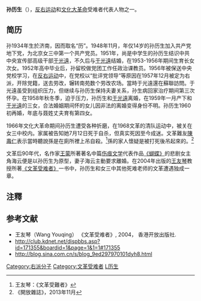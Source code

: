 {{Refimprove|time=2021-01-19T02:29:03+00:00}}
{{Infobox person
|name              = 孙历生
|image             =
|birth_date        = {{birth date|1934|5|28}}
|birth_place       = 
|death_date        = {{death date and age|1968|7|12|1934|5|28}}
|death_place       = 北京市女三中校内“牛棚”
|nationality       = {{PRC}}
}}
'''孙历生'''（{{bd|1934年|5月28日|1968年|7月12日}}），[[反右运动|反右运动]]和[[文化大革命|文化大革命]]受难者代表人物之一。

==简历==
孙1934年生於济南，因而取名“历”。1948年11月，年仅14岁的孙历生加入共产党地下党，为北京女三中第一个共产党员。1951年，尚是中学生的孙历生结识中共中央宣传部高级干部[[于光遠|于光遠]]，不久后与[[于光遠|于光遠]]结婚，在1953-1956年期间生育长女次女。1952年高中毕业后，孙留校做党团工作任政治课教员。1956年被保送中央党校学习，在[[反右运动|反右运动]]中，在党校以“批评党领导”等原因在1957年12月被定为右派，开除党籍，送去劳改，辗转南苑数个劳改农场。當時于光遠還在蘇聯訪問。于光遠虽受到组织压力，但继续与孙历生保持夫妻关系，孙生病回家治疗期间第三次怀孕。在1958年秋冬季，迫于压力，孙历生和[[于光遠|于光遠]]离婚，在1959年一月产下和[[于光遠|于光遠]]的三女，合法婚姻期间怀的女儿因非法的离婚变得身份不明。孙历生1960初再婚，年底与聂姓丈夫育有第四女。{{Citation needed|请求来源的内容|time=2021-01-18T09:00:11+00:00}}

1966年文化大革命期间孙历生遭受各种折磨，在1968文革的清队运动中，被关在女三中校内。家属被告知她7月12日死于自杀，但真实死因至今成迷。文革難友[[陳壽仁|陳壽仁]]表示當時聽說孫是在廁所裡上吊自殺。<ref>王友琴：《文革受難者》</ref>孫的家人懷疑是被打死後吊起來的。<ref>《開放雜誌》，2013年11月</ref>

文革后90年代，名作家[[王蒙|王蒙]]所著著名中篇[[伤痕文学|伤痕文学]]代表作品[[《蝴蝶》|《蝴蝶》]]的悲剧女主角海云便是以孙历生为原型，妻子海云主動要求離婚。在2004年出版的[[王友琴|王友琴]]教授所著[[《文革受难者》|《文革受难者》]]一书中，孙历生和女三中其他死难老师的文革遭遇独成一章。

==注釋==
{{Reflist}}
==参考文献==
{{Refbegin}}
*王友琴（Wang Youqing） 《文革受难者》, 2004， 香港开放出版社.
*http://club.kdnet.net/dispbbs.asp?id=171355&boardid=1&page=1&1=1#171355 {{Wayback|url=http://club.kdnet.net/dispbbs.asp?id=171355&boardid=1&page=1&1=1#171355 |date=20160328063403 }}
*http://blog.sina.com.cn/s/blog_9ed297970101dyh8.html {{Wayback|url=http://blog.sina.com.cn/s/blog_9ed297970101dyh8.html |date=20160304083537 }}
{{Refend}}

{{DEFAULTSORT:Sun孙}}
[[Category:右派分子|Category:右派分子]]
[[Category:文革受难者|Category:文革受难者]]
[[Category:孙姓|L历生]]